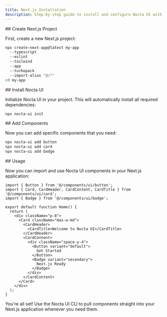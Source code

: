 ```yaml
---
title: Next.js Installation
description: Step-by-step guide to install and configure Nocta UI with Next.js
---
```



<Steps>
<Step>
## Create Next.js Project

First, create a new Next.js project:

```bash lineNumbers title="Terminal"
npx create-next-app@latest my-app 
  --typescript 
  --eslint 
  --tailwind 
  --app
  --turbopack	 
  --import-alias "@/*"
cd my-app
```
</Step>

<Step>
## Install Nocta UI

Initialize Nocta UI in your project. This will automatically install all required dependencies:

```bash lineNumbers title="Terminal"
npx nocta-ui init
```
</Step>

<Step>
## Add Components

Now you can add specific components that you need:

```bash lineNumbers title="Terminal"
npx nocta-ui add button
npx nocta-ui add card
npx nocta-ui add badge
```
</Step>

<Step>
## Usage

Now you can import and use Nocta UI components in your Next.js application:

```tsx lineNumbers title="src/app/page.tsx"
import { Button } from '@/components/ui/button';
import { Card, CardHeader, CardContent, CardTitle } from '@/components/ui/card';
import { Badge } from '@/components/ui/badge';

export default function Home() {
  return (
    <div className="p-8">
      <Card className="max-w-md">
        <CardHeader>
          <CardTitle>Welcome to Nocta UI</CardTitle>
        </CardHeader>
        <CardContent>
          <div className="space-y-4">
            <Button variant="default">
              Get Started
            </Button>
            <Badge variant="secondary">
              Next.js Ready
            </Badge>
          </div>
        </CardContent>
      </Card>
    </div>
  );
}
```
</Step>
</Steps>

You're all set! Use the Nocta UI CLI to pull components straight into your Next.js application whenever you need them.
